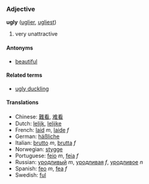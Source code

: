 ===Adjective===
'''ugly''' ([[uglier]], [[ugliest]])

# very unattractive

====Antonyms====
*[[beautiful]]

====Related terms====
*[[ugly duckling]]

====Translations====
*Chinese: [[難看]], [[难看]]
*Dutch: [[lelijk]], [[lelijke]]
*French: [[laid]] ''m'', [[laide]] ''f''
*German: [[häßliche]]
*Italian: [[brutto]] ''m'', [[brutta]] ''f''
*Norwegian: [[stygge]]
*Portuguese: [[feio]] ''m'', [[feia]] ''f''
*Russian: [[уродливый]] ''m'', [[уродливая]] ''f'', [[уродливое]] ''n''
*Spanish: [[feo]] ''m'', [[fea]] ''f''
*Swedish: [[ful]]
